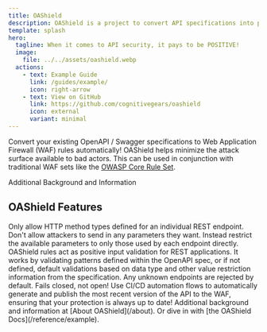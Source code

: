 ```yaml
---
title: OAShield
description: OAShield is a project to convert API specifications into positive WAF rules
template: splash
hero:
  tagline: When it comes to API security, it pays to be POSITIVE!
  image:
    file: ../../assets/oashield.webp
  actions:
    - text: Example Guide
      link: /guides/example/
      icon: right-arrow
    - text: View on GitHub
      link: https://github.com/cognitivegears/oashield
      icon: external
      variant: minimal
---
```



Convert your existing OpenAPI / Swagger specifications to Web Application Firewall (WAF)
rules automatically! OAShield helps minimize the attack surface available to bad actors.
This can be used in conjunction with traditional WAF sets like the [OWASP Core Rule Set](https://owasp.org/www-project-modsecurity-core-rule-set/).


<LinkButton href="about.html" variant="secondary" icon="magnifier">Additional Background and Information</LinkButton>

## OAShield Features

<CardGrid stagger>
	<Card title="HTTP Method Restriction" icon="information">
		Only allow HTTP method types defined for an individual REST endpoint.
	</Card>
	<Card title="Parameter Validation" icon="add-document">
		Don't allow attackers to send in any parameters they want. Instead restrict
		the available parameters to only those used by each endpoint directly.
	</Card>
	<Card title="Data Type Checking" icon="setting">
		OAShield rules act as positive input validation for REST applications. It works by
		validating patterns defined within the OpenAPI spec, or if not defined, default
		validations based on data type and other value restriction information from the
		specification.
	</Card>
	<Card title="Unknown Endpoint Rejection" icon="warning">
		Any unknown endpoints are rejected by default. Fails closed, not open!
	</Card>
	<Card title="DevSecOps Friendly" icon="rocket">
		Use CI/CD automation flows to automatically generate and publish the most recent
		version of the API to the WAF, ensuring that your protection is always up to date!
	</Card>
	<Card title="Read the docs" icon="open-book">
		Additional background and information at [About OAShield](/about). Or dive in with [the OAShield Docs](/reference/example).
	</Card>
</CardGrid>

